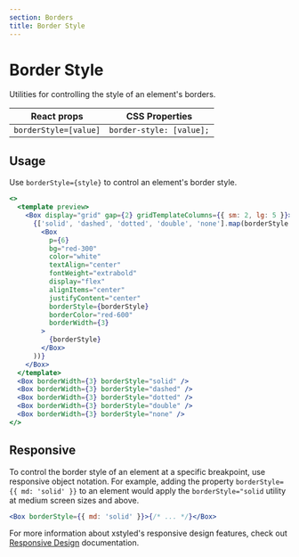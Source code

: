 ```yaml
---
section: Borders
title: Border Style
---
```


# Border Style

Utilities for controlling the style of an element's borders.

| React props           | CSS Properties           |
| --------------------- | ------------------------ |
| `borderStyle=[value]` | `border-style: [value];` |

## Usage

Use `borderStyle={style}` to control an element's border style.

```jsx preview
<>
  <template preview>
    <Box display="grid" gap={2} gridTemplateColumns={{ sm: 2, lg: 5 }}>
      {['solid', 'dashed', 'dotted', 'double', 'none'].map(borderStyle => (
        <Box
          p={6}
          bg="red-300"
          color="white"
          textAlign="center"
          fontWeight="extrabold"
          display="flex"
          alignItems="center"
          justifyContent="center"
          borderStyle={borderStyle}
          borderColor="red-600"
          borderWidth={3}
        >
          {borderStyle}
        </Box>
      ))}
    </Box>
  </template>
  <Box borderWidth={3} borderStyle="solid" />
  <Box borderWidth={3} borderStyle="dashed" />
  <Box borderWidth={3} borderStyle="dotted" />
  <Box borderWidth={3} borderStyle="double" />
  <Box borderWidth={3} borderStyle="none" />
</>
```

## Responsive

To control the border style of an element at a specific breakpoint, use responsive object notation. For example, adding the property `borderStyle={{ md: 'solid' }}` to an element would apply the `borderStyle="solid` utility at medium screen sizes and above.

```jsx
<Box borderStyle={{ md: 'solid' }}>{/* ... */}</Box>
```

For more information about xstyled's responsive design features, check out [Responsive Design](@TODO-link) documentation.
